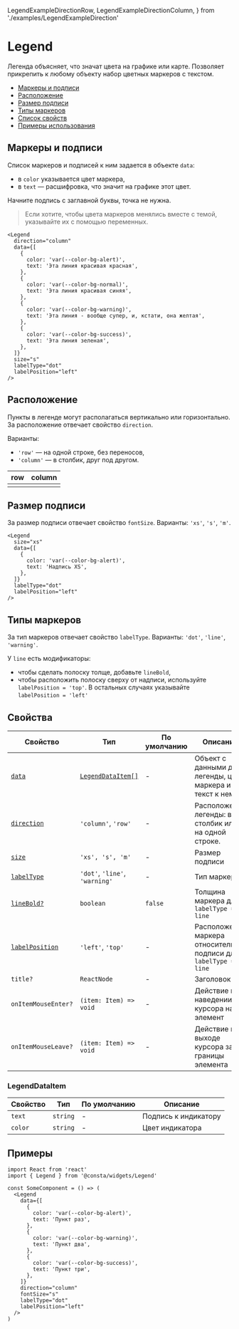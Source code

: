   LegendExampleDirectionRow,
  LegendExampleDirectionColumn,
} from './examples/LegendExampleDirection'

# Legend

Легенда объясняет, что значат цвета на графике или карте. Позволяет прикрепить
к любому объекту набор цветных маркеров с текстом.

- [Маркеры и подписи](#маркеры-и-подписи)
- [Расположение](#расположение)
- [Размер подписи](#размер-подписи)
- [Типы маркеров](#типы-маркеров)
- [Список свойств](#свойства)
- [Примеры использования](#примеры)

## Маркеры и подписи

Список маркеров и подписей к ним задается в объекте `data`:

- в `color` указывается цвет маркера,
- в `text` — расшифровка, что значит на графике этот цвет.

Начните подпись с заглавной буквы, точка не нужна.

> Если хотите, чтобы цвета маркеров менялись вместе с темой, указывайте их с помощью переменных.

<LegendExampleText />

```tsx
<Legend
  direction="column"
  data={[
    {
      color: 'var(--color-bg-alert)',
      text: 'Эта линия красивая красная',
    },
    {
      color: 'var(--color-bg-normal)',
      text: 'Эта линия красивая синяя',
    },
    {
      color: 'var(--color-bg-warning)',
      text: 'Эта линия - вообще супер, и, кстати, она желтая',
    },
    {
      color: 'var(--color-bg-success)',
      text: 'Эта линия зеленая',
    },
  ]}
  size="s"
  labelType="dot"
  labelPosition="left"
/>
```

## Расположение

Пункты в легенде могут располагаться вертикально или горизонтально.
За расположение отвечает свойство `direction`.

Варианты:

- `'row'` — на одной строке, без переносов,
- `'column'` — в столбик, друг под другом.

| row                           | column                           |
| ----------------------------- | -------------------------------- |
| <LegendExampleDirectionRow /> | <LegendExampleDirectionColumn /> |

## Размер подписи

За размер подписи отвечает свойство `fontSize`. Варианты: `'xs'`, `'s'`, `'m'`.

<LegendExampleSize />

```tsx
<Legend
  size="xs"
  data={[
    {
      color: 'var(--color-bg-alert)',
      text: 'Надпись XS',
    },
  ]}
  labelType="dot"
  labelPosition="left"
/>
```

## Типы маркеров

За тип маркеров отвечает свойство `labelType`. Варианты: `'dot'`, `'line'`, `'warning'`.

<LegendExampleType />

У `line` есть модификаторы:

- чтобы сделать полоску толще, добавьте `lineBold`,
- чтобы расположить полоску сверху от надписи, используйте `labelPosition = 'top'`.
  В остальных случаях указывайте `labelPosition = 'left'`

<LegendExampleTypeLine />

## Свойства

| Свойство                          | Тип                                   | По умолчанию | Описание                                                         |
| --------------------------------- | ------------------------------------- | ------------ | ---------------------------------------------------------------- |
| [`data`](#маркеры-и-подписи)      | [`LegendDataItem[]`](#legenddataitem) | -            | Объект с данными для легенды, цвет маркера и текст к нему        |
| [`direction`](#расположение)      | `'column'`, `'row'`                   | -            | Расположение легенды: в столбик или на одной строке.             |
| [`size`](#размер-подписи)         | `'xs', 's', 'm'`                      | -            | Размер подписи                                                   |
| [`labelType`](#типы-маркеров)     | `'dot'`, `'line'`, `'warning'`        | -            | Тип маркера                                                      |
| [`lineBold?`](#типы-маркеров)     | `boolean`                             | `false`      | Толщина маркера для `labelType = line`                           |
| [`labelPosition`](#типы-маркеров) | `'left'`, `'top'`                     | -            | Расположение маркера относительно подписи для `labelType = line` |
| `title?`                          | `ReactNode`                           | -            | Заголовок                                                        |
| `onItemMouseEnter?`               | `(item: Item) => void`                | -            | Действие при наведении курсора на элемент                        |
| `onItemMouseLeave?`               | `(item: Item) => void`                | -            | Действие при выходе курсора за границы элемента                  |

### LegendDataItem

| Свойство | Тип      | По умолчанию | Описание             |
| -------- | -------- | ------------ | -------------------- |
| `text`   | `string` | -            | Подпись к индикатору |
| `color`  | `string` | -            | Цвет индикатора      |

## Примеры

```tsx
import React from 'react'
import { Legend } from '@consta/widgets/Legend'

const SomeComponent = () => (
  <Legend
    data={[
      {
        color: 'var(--color-bg-alert)',
        text: 'Пункт раз',
      },
      {
        color: 'var(--color-bg-warning)',
        text: 'Пункт два',
      },
      {
        color: 'var(--color-bg-success)',
        text: 'Пункт три',
      },
    ]}
    direction="column"
    fontSize="s"
    labelType="dot"
    labelPosition="left"
  />
)
```
